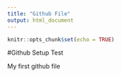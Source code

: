 ```yaml
---
title: "Github File"
output: html_document
---
```


```r
knitr::opts_chunk$set(echo = TRUE)
```

#Github Setup Test

My first github file